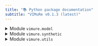 ```yaml
---
title: "📚 Python package documentation"
subtitle: "VIMuRe v0.1.3 (latest)"
---
```

<details><summary>Module `vimure.model`</summary>

# Module `vimure.model`

Inference model

## Classes

### VimureModel


```python
class VimureModel(
    undirected: bool = False,
    mutuality: bool = True,
    convergence_tol: float = 0.1,
    decision: int = 1,
    verbose: bool = False
):
```

**ViMuRe**


Fit a probabilistic generative model to double sampled networks. It returns reliability parameters for the
reporters (theta), average interactions for the links (lambda) and the estimate of the true and unknown
network (rho). The inference is performed with a Variational Inference approach.


📝 note: this closely follows the [scikit-learn structure of classes](https://github.com/scikit-learn-contrib/project-template/blob/master/skltemplate/_template.py)


**Parameters**

- **``undirected``** : `boolean`

    Whether the network is undirected.

- **``mutuality``** : `boolean`

    Whether to use the mutuality parameter.

- **``convergence_tol``** : `float`

    Controls when to stop the optimisation algorithm (CAVI)


#### Ancestors


* sklearn.base.TransformerMixin
* sklearn.utils._set_output._SetOutputMixin
* sklearn.base.BaseEstimator


#### Methods

#### `fit`


```python
def fit(
    self,
    X,
    theta_prior=(0.1, 0.1),
    lambda_prior=(10.0, 10.0),
    eta_prior=(0.5, 1.0),
    rho_prior=None,
    seed: int = None,
    **extra_params
):
```

**Parameters**

- **``X``** : `ndarray`

    Network adjacency tensor.

- **``theta_prior``** : `2D tuple`

    Shape and scale hyperparameters for variable theta

- **``lambda_prior``** : `2D tuple`

    Shape and scale hyperparameters for variable lambda

- **``eta_prior``** : `2D tuple`

    Shape and scale hyperparameters for variable eta

- **``rho_prior``** : `None/ndarray`

    Array with prior values of the rho parameter - if ndarray.

- **``R``** : `ndarray (optional)`

    a multidimensional array L x N x N x M indicating which reports to consider

- **``K``** : `None/int (optional)`

    Value of the maximum entry of the network - i

- **``EPS``** : `float (optional)`

    White noise. Default: 1e-12

- **``bias0``** : `float (optional)`

    Bias for rho_prior entry 0. Default: 0.2

- **``max_iter``** : `int (optional)`

    Maximum number of iteration steps before aborting. Default=500


**Returns**

- **``self``** : `object`

    Returns the instance itself.


#### `get_inferred_model`


```python
def get_inferred_model(self, method='rho_max', threshold=None):
```

Estimate Y


Use this function to reconstruct the Y matrix with a fitted vimure model.
It will use `model.rho_f` values to extract an estimated Y matrix.


* *rho_max*: Assign the value of the highest probability
* *rho_mean*: Expected value of the discrete distribution
* *fixed_threshold*: Check if the probability is higher than a threshold (Only for K=2)
* *heuristic_threshold*: Calculate and use the best threshold (Only for K=2)


**Parameters**

- **``model``** : `vm.model.VimureModel`

    A `vm.model.VimureModel` object

- **``method``** : `str`

    A character string indicating which method is to be computed.

One of "rho_max" (default), "rho_mean", "fixed_threshold" or "heuristic_threshold".
- **``threshold``** : `float`

    A threshold to be used when method = "fixed_threshold".


**Returns**

- **``Y``** : `ndarray`

     


#### `get_posterior_estimates`


```python
def get_posterior_estimates(self):
```

Get posterior estimates


Use this function to get the posterior estimates of the model parameters


**Returns**

- **``posterior_estimates``** : `dict`

    A dictionary with the posterior estimates of the model parameters (nu, theta, lambda, rho). See 💻 [Tutorial 02](/latest/tutorials/python/tutorial02-introduction-to-vimure.html#posterior-estimates).


#### `sample_inferred_model`


```python
def sample_inferred_model(self, N=1, seed=None):
```

Sample Y trials from rho distribution


Use this function to sample Y trials with a fitted vimure model.
It will use `model.rho_f` as the probabilities of a discrete distribution.


**Parameters**

- **``model``** : `vm.model.VimureModel`

    A `vm.model.VimureModel` object

- **``N``** : `int`

    Number of trials

- **``seed``** : `int`

    A pseudo generator seed


**Returns**

- **``Y``** : `List[ndarray]`

    A list of trials




</details>

<details><summary>Module `vimure.synthetic`</summary>

# Module `vimure.synthetic`

Code to generate synthetic networks that emulates directed double-sample questions networks


You can read more about our synthetic network generation in our paper: [@de_bacco_latent_2023]

## Functions

#### `build_custom_theta`


```python
def build_custom_theta(
    gt_network: BaseSyntheticNetwork,
    theta_ratio: float = 0.5,
    exaggeration_type: str = 'over',
    seed: int = None
):
```

Instead of the regular generative model for `theta ~ Gamma(sh,sc)`,
create a more extreme scenario where some percentage of reporters are exaggerating.


**Parameters**

**`gt_network`** : [`BaseSyntheticNetwork`](vimure.#vimure.synthetic.BaseSyntheticNetwork)
A network generated from a generative model.
- **``theta_ratio``** : `float`

    Percentage of reporters who exaggerate.

- **``exaggeration_type``** : `str`

    ("over", "under")

- **``seed``** : `int`

    If not set, use gt_network.prng instead.


**Returns**

- **``theta``** : `numpy.array`

    A L x M matrix for theta.


#### `build_self_reporter_mask`


```python
def build_self_reporter_mask(gt_network):
```

Build the reporters' mask in a way such that:


* A reporter `m` can report ties in which she is ego:
`m --> i`
* A reporter `m` can report ties in which she is alter: `i --> m`
* A reporter `m` **cannot** report ties she is not involved, that is `i --> j` where `i != m` and `j != m`


**Parameters**

**`gt_network`** : [`BaseSyntheticNetwork`](vimure.#vimure.synthetic.BaseSyntheticNetwork)
Generative ground truth model.

## Classes

### BaseSyntheticNetwork


```python
class BaseSyntheticNetwork(
    N: int = 100,
    M: int = 100,
    L: int = 1,
    K: int = 2,
    seed: int = 0,
    **kwargs
):
```

A base abstract class for generation and management of synthetic networks.
Suitable for representing any type of synthetic network (whether SBM or not).


**Parameters**

- **``N``** : `int`

    Number of nodes.

- **``M``** : `int`

    Number of reporters.

- **``L``** : `int`

    Number of layers.

- **``K``** : `int`

    Maximum edge weight in the adjacency matrix. When `K=2`, the adjacency matrix will contain some `Y_{ij}=0` and `Y_{ij}=1`.

- **``seed``** : `int`

    Pseudo random generator seed to use.


#### Ancestors


* vimure._io.BaseNetwork


#### Subclasses


* [HollandLaskeyLeinhardtModel](#vimure.synthetic.HollandLaskeyLeinhardtModel "vimure.synthetic.HollandLaskeyLeinhardtModel")
* [StandardSBM](#vimure.synthetic.StandardSBM "vimure.synthetic.StandardSBM")

### DegreeCorrectedSBM


```python
class DegreeCorrectedSBM(
    exp_in: float = 2,
    exp_out: float = 2.5,
    **kwargs
):
```

**Degree-corrected stochastic blockmodel.**


A generative model that incorporates heterogeneous vertex degrees into stochastic blockmodels, improving the performance of the models for statistical inference of group structure.
For more information about this model, see [@karrer_stochastic_2011].


**Parameters**

- **``exp_in``** : `float`

    Exponent power law of in-degree distribution.

- **``exp_out``** : `float`

    Exponent power law of out-degree distribution.

- **``kwargs``** : `dict`

    Additional arguments of [`StandardSBM`](vimure.#vimure.synthetic.StandardSBM).


#### Ancestors


* [StandardSBM](#vimure.synthetic.StandardSBM "vimure.synthetic.StandardSBM")
* [BaseSyntheticNetwork](#vimure.synthetic.BaseSyntheticNetwork "vimure.synthetic.BaseSyntheticNetwork")
* vimure._io.BaseNetwork

### HollandLaskeyLeinhardtModel


```python
class HollandLaskeyLeinhardtModel(**kwargs):
```

A base abstract class for generation and management of synthetic networks.
Suitable for representing any type of synthetic network (whether SBM or not).


**Parameters**

- **``N``** : `int`

    Number of nodes.

- **``M``** : `int`

    Number of reporters.

- **``L``** : `int`

    Number of layers.

- **``K``** : `int`

    Maximum edge weight in the adjacency matrix. When `K=2`, the adjacency matrix will contain some `Y_{ij}=0` and `Y_{ij}=1`.

- **``seed``** : `int`

    Pseudo random generator seed to use.


#### Ancestors


* [BaseSyntheticNetwork](#vimure.synthetic.BaseSyntheticNetwork "vimure.synthetic.BaseSyntheticNetwork")
* vimure._io.BaseNetwork

### Multitensor


```python
class Multitensor(eta=0.5, ExpM=None, **kwargs):
```

**A generative model with reciprocity**


A mathematically principled generative model for capturing both community and reciprocity patterns in directed networks.
Adapted from [@safdari_generative_2021].


Generate a directed, possibly weighted network by using the reciprocity generative model.
Can be used to generate benchmarks for networks with reciprocity.


**Steps:**


1. Generate the latent variables.
2. Extract `A_{ij}` entries (network edges) from a Poisson distribution; its mean depends on the latent variables.

Note: Open Source code available at <https://github.com/mcontisc/CRep> and modified in accordance with its [license](https://github.com/mcontisc/CRep/blob/master/LICENSE).

---


Copyright (c) 2020 Hadiseh Safdari, Martina Contisciani and Caterina De Bacco.


**Parameters**

- **``eta``** : `float`

    Initial value for the reciprocity coefficient. Eta has to be in [0, 1).

- **``ExpM``** : `int`

    Expected number of edges

**`kwargs`**
Additional arguments of [`StandardSBM`](vimure.#vimure.synthetic.StandardSBM)

#### Ancestors


* [StandardSBM](#vimure.synthetic.StandardSBM "vimure.synthetic.StandardSBM")
* [BaseSyntheticNetwork](#vimure.synthetic.BaseSyntheticNetwork "vimure.synthetic.BaseSyntheticNetwork")
* vimure._io.BaseNetwork

### StandardSBM


```python
class StandardSBM(
    C: int = 2,
    structure: str = None,
    avg_degree: float = 2,
    sparsify: bool = True,
    overlapping: float = 0.0,
    **kwargs
):
```

**Creates a standard stochastic block-model synthetic network.**


A generative graph model which assumes the probability of connecting two nodes in a graph is determined entirely by their block assignments.
For more information about this model, see Holland, P. W., Laskey, K. B., & Leinhardt, S. (1983). *Stochastic blockmodels: First steps. Social networks*, 5(2), 109-137.
[DOI:10.1016/0378-8733(83)90021-7](https://www.sciencedirect.com/science/article/abs/pii/0378873383900217)


**Parameters**

- **``C``** : `int`

    Number of communities

- **``structure``** : `str`

    Structures for the affinity tensor `w`. It can be 'assortative' or 'disassortative'.

It can be a list to map structure for each layer in a multilayer graph.
- **``avg_degree``** : `float`

    Desired average degree for the network. It is not guaranteed that the

ultimate network will have that exact average degree value.
Try tweaking this parameter if you want to increase or decrease the
density of the network.
- **``sparsify``** : `bool`

    If True (default), enforce sparsity.

- **``overlapping``** : `float`

    Fraction of nodes with mixed membership. It has to be in [`0, 1)`.

**`kwargs`**
Additional arguments of `[StandardSBM`](vimure.#vimure.synthetic.StandardSBM)

#### Ancestors


* [BaseSyntheticNetwork](#vimure.synthetic.BaseSyntheticNetwork "vimure.synthetic.BaseSyntheticNetwork")
* vimure._io.BaseNetwork


#### Subclasses


* [DegreeCorrectedSBM](#vimure.synthetic.DegreeCorrectedSBM "vimure.synthetic.DegreeCorrectedSBM")
* [Multitensor](#vimure.synthetic.Multitensor "vimure.synthetic.Multitensor")



</details>

<details><summary>Module `vimure.utils`</summary>

# Module `vimure.utils`

## Functions

#### `apply_rho_threshold`


```python
def apply_rho_threshold(model, threshold=None):
```

Apply a threshold to binarise the rho matrix and return the recovered Y

#### `calculate_AUC`


```python
def calculate_AUC(pred, data0, mask=None):
```

Return the AUC of the link prediction. It represents the probability that a randomly chosen missing connection
(true positive) is given a higher score by our method than a randomly chosen pair of unconnected vertices
(true negative).


**Parameters**

- **``pred``** : `ndarray`

    Inferred values.

- **``data0``** : `ndarray`

    Given values.

- **``mask``** : `ndarray`

    Mask for selecting a subset of the adjacency tensor.


**Returns**


AUC value.

#### `calculate_average_over_reporter_mask`


```python
def calculate_average_over_reporter_mask(X, R):
```

#### `calculate_overall_reciprocity`


```python
def calculate_overall_reciprocity(Y):
```

#### `get_item_array_from_subs`


```python
def get_item_array_from_subs(A, ref_subs):
```

Get values of ref_subs entries of a dense tensor.
Output is a 1-d array with dimension = number of non zero entries.

#### `get_optimal_threshold`


```python
def get_optimal_threshold(model):
```

<https://arxiv.org/pdf/2112.11396.pdf> pg 8

#### `is_sparse`


```python
def is_sparse(X):
```

Check whether the input tensor is sparse.
It implements a heuristic definition of sparsity. A tensor is considered sparse if:
given
M = number of modes
S = number of entries
I = number of non-zero entries
then
N > M(I + 1)


**Parameters**

- **``X``** : `ndarray`

    Input data.


**Returns**


Boolean flag: true if the input tensor is sparse, false otherwise.

#### `match_arg`


```python
def match_arg(x, lst):
```

#### `preprocess`


```python
def preprocess(X):
```

Pre-process input data tensor.
If the input is sparse, returns an int sptensor. Otherwise, returns an int dtensor.


**Parameters**

- **``X``** : `ndarray/list`

    Input data.


**Returns**

- **``X``** : `sptensor/dtensor`

    Pre-processed data. If the input is sparse, returns an int sptensor. Otherwise, returns an int dtensor.


#### `sparse_max`


```python
def sparse_max(A, B):
```

Return the element-wise maximum of sparse matrices `A` and `B`.

#### `sptensor_from_dense_array`


```python
def sptensor_from_dense_array(X):
```

Create an sptensor from a ndarray or dtensor.


**Parameters**

- **``X``** : `ndarray`

    Input data.


**Returns**


sptensor from a ndarray or dtensor.

#### `sptensor_from_list`


```python
def sptensor_from_list(X):
```

Create an sptensor a sptensor from a list.


Assuming it is a list of dimensions L x M with sparse matrices as elements

#### `transpose_ij`


```python
def transpose_ij(M):
```

Compute the transpose of a matrix.


**Parameters**

- **``M``** : `numpy.array`

    Numpy matrix.


**Returns**


Transpose of the matrix.



</details>

